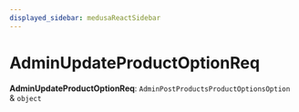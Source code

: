 ```yaml
---
displayed_sidebar: medusaReactSidebar
---
```



# AdminUpdateProductOptionReq

 **AdminUpdateProductOptionReq**: `AdminPostProductsProductOptionsOption` & `object`
